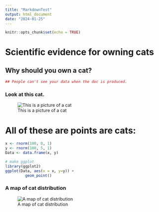```yaml
---
title: "MarkdownTest"
output: html_document
date: "2024-01-25"
---
```


```r
knitr::opts_chunk$set(echo = TRUE)
```
# Scientific evidence for owning cats
## Why should you own a cat?

```r
## People can't see your data when the doc is produced.

```

### Look at this cat.

![This is a picture of a cat](https://icatcare.org/app/uploads/2018/07/Thinking-of-getting-a-cat.png)



# All of these are points are cats:
```r
x <- rnorm(100, 0, 1)
y <- rnorm(100, 5, 1)
Data <- data.frame(x, y)
```
```r
# make ggplot 
library(ggplot2)
ggplot(Data, aes(x = x, y=y)) +
         geom_point()
```

### A map of cat distribution

![A map of cat distribution](http://www.dr-chuck.com/csev-blog/wp-content/uploads/2012/09/2012-09-where-are-you.png)
